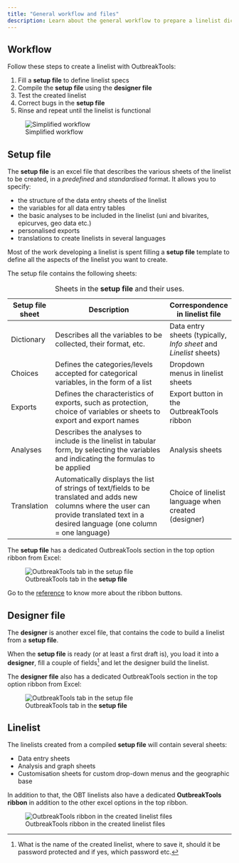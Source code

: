 ```yaml
---
title: "General workflow and files"
description: Learn about the general workflow to prepare a linelist dictionary and generate a new linelist file
---
```


## Workflow

Follow these steps to create a linelist with OutbreakTools:

1.  Fill a **setup file** to define linelist specs
2.  Compile the **setup file** using the **designer file**
3.  Test the created linelist
4.  Correct bugs in the **setup file**
5.  Rinse and repeat until the linelist is functional

![Simplified workflow](../images/im-001-outbreak-tools-solutions.png){#fig-setup-ribbon fig-align="center"}

## Setup file

The **setup file** is an excel file that describes the various sheets of the linelist to be created, in a *predefined* and *standardised* format. It allows you to specify:

-   the structure of the data entry sheets of the linelist
-   the variables for all data entry tables
-   the basic analyses to be included in the linelist (uni and bivarites, epicurves, geo data etc.)
-   personalised exports
-   translations to create linelists in several languages

Most of the work developing a linelist is spent filling a **setup file** template to define all the aspects of the linelist you want to create.

The setup file contains the following sheets:

| Setup file sheet | Description                                                                                                                                                                                  | Correspondence in linelist file                                   |
|--------------|--------------------------------------------|--------------|
| Dictionary       | Describes all the variables to be collected, their format, etc.                                                                                                                              | Data entry sheets (typically, *Info sheet* and *Linelist* sheets) |
| Choices          | Defines the categories/levels accepted for categorical variables, in the form of a list                                                                                                      | Dropdown menus in linelist sheets                                 |
| Exports          | Defines the characteristics of exports, such as protection, choice of variables or sheets to export and export names                                                                         | Export button in the OutbreakTools ribbon                         |
| Analyses         | Describes the analyses to include is the linelist in tabular form, by selecting the variables and indicating the formulas to be applied                                                      | Analysis sheets                                                   |
| Translation      | Automatically displays the list of strings of text/fields to be translated and adds new columns where the user can provide translated text in a desired language (one column = one language) | Choice of linelist language when created (designer)               |

: Sheets in the **setup file** and their uses.

The **setup file** has a dedicated OutbreakTools section in the top option ribbon from Excel:

![OutbreakTools tab in the **setup file**](../images/img-003-ribbon-setup.png){#fig-setup-ribbon fig-align="center"}

Go to the [reference](../reference/ribbons_setup.qmd) to know more about the ribbon buttons.



## Designer file

The **designer** is another excel file, that contains the code to build a linelist from a **setup file**.

When the **setup file** is ready (or at least a first draft is), you load it into a **designer**, fill a couple of fields[^1] and let the designer build the linelist.

[^1]: What is the name of the created linelist, where to save it, should it be password protected and if yes, which password etc.

The **designer file** also has a dedicated OutbreakTools section in the top option ribbon from Excel:

![OutbreakTools tab in the **setup file**](../images/img-003-ribbon-designer.png){#fig-setup-ribbon fig-align="center"}

## Linelist

The linelists created from a compiled **setup file** will contain several sheets:

-   Data entry sheets
-   Analysis and graph sheets\
-   Customisation sheets for custom drop-down menus and the geographic base

In addition to that, the OBT linelists also have a dedicated **OutbreakTools ribbon** in addition to the other excel options in the top ribbon.

![OutbreakTools ribbon in the created linelist files](../images/img-002-ribbon-linelist.png){fig-align="center"}
